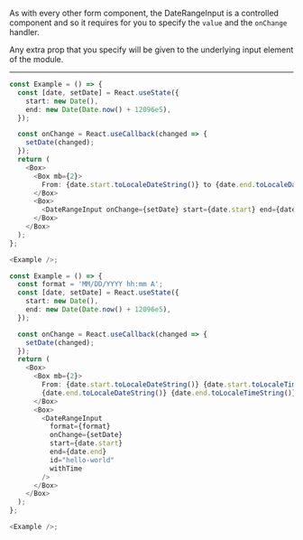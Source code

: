 As with every other form component, the DateRangeInput is a controlled component and so it
requires for you to specify the `value` and the `onChange` handler.

Any extra prop that you specify will be given to the underlying input element of the module.

---

```typescript jsx
const Example = () => {
  const [date, setDate] = React.useState({
    start: new Date(),
    end: new Date(Date.now() + 12096e5),
  });

  const onChange = React.useCallback(changed => {
    setDate(changed);
  });
  return (
    <Box>
      <Box mb={2}>
        From: {date.start.toLocaleDateString()} to {date.end.toLocaleDateString()}
      </Box>
      <Box>
        <DateRangeInput onChange={setDate} start={date.start} end={date.end} id="hello" />
      </Box>
    </Box>
  );
};

<Example />;
```

```typescript jsx
const Example = () => {
  const format = 'MM/DD/YYYY hh:mm A';
  const [date, setDate] = React.useState({
    start: new Date(),
    end: new Date(Date.now() + 12096e5),
  });

  const onChange = React.useCallback(changed => {
    setDate(changed);
  });
  return (
    <Box>
      <Box mb={2}>
        From: {date.start.toLocaleDateString()} {date.start.toLocaleTimeString()} to{' '}
        {date.end.toLocaleDateString()} {date.end.toLocaleTimeString()}
      </Box>
      <Box>
        <DateRangeInput
          format={format}
          onChange={setDate}
          start={date.start}
          end={date.end}
          id="hello-world"
          withTime
        />
      </Box>
    </Box>
  );
};

<Example />;
```
